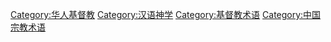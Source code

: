 [[Category:华人基督教|Category:华人基督教]]
[[Category:汉语神学|Category:汉语神学]]
[[Category:基督教术语|Category:基督教术语]]
[[Category:中国宗教术语|Category:中国宗教术语]]
